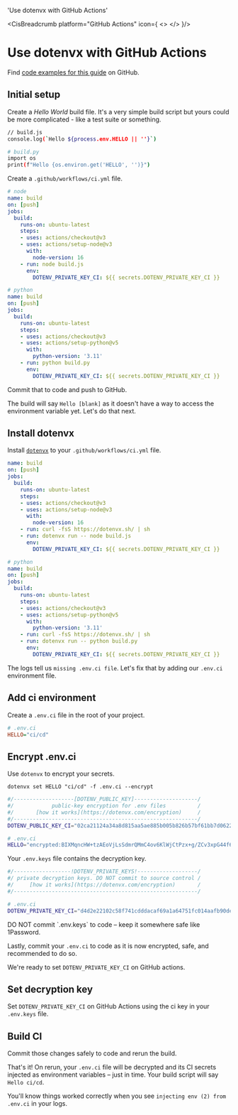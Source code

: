 

  'Use dotenvx with GitHub Actions'

<CisBreadcrumb platform="GitHub Actions" icon={
  <>
    <GitHubIcon className="h-9 w-9 text-[#181717] dark:invert"/>
  </>
}/>
# Use dotenvx with GitHub Actions
<GuideHeading lead={description} />

<Note>
  Find <a href="https://github.com/dotenvx/examples/tree/main/cis/github-actions">code examples for this guide</a> on GitHub.
</Note>

<div className="not-prose grid grid-flow-col auto-cols-max gap-x-6 gap-y-10">
  <NodeIcon className="h-9 w-9 text-[#339933]"/>
  <PythonIcon className="h-9 w-9 text-[#3776AB]"/>
  <PhpIcon className="h-10 w-10 text-[#777BB4]"/>
  <RubyIcon className="h-9 w-9 text-[#CC342D]"/>
  <GoIcon className="h-10 w-10 text-[#00ADD8]"/>
  <RustIcon className="h-10 w-10 text-[#000000] dark:invert"/>
</div>

## Initial setup

Create a *Hello World* build file. It's a very simple build script but yours could be more complicated - like a test suite or something.

<CodeGroup>

```bash {{ title: 'Node' }}
// build.js
console.log(`Hello ${process.env.HELLO || ''}`)
```

```bash {{ title: 'Python' }}
# build.py
import os
print(f"Hello {os.environ.get('HELLO', '')}")
```

</CodeGroup>

Create a `.github/workflows/ci.yml` file.

<CodeGroup>

```yaml {{ title: "Node" }}
# node
name: build
on: [push]
jobs:
  build:
    runs-on: ubuntu-latest
    steps:
    - uses: actions/checkout@v3
    - uses: actions/setup-node@v3
      with:
        node-version: 16
    - run: node build.js
      env:
        DOTENV_PRIVATE_KEY_CI: ${{ secrets.DOTENV_PRIVATE_KEY_CI }}
```

```yaml {{ title: 'Python' }}
# python
name: build
on: [push]
jobs:
  build:
    runs-on: ubuntu-latest
    steps:
    - uses: actions/checkout@v3
    - uses: actions/setup-python@v5
      with:
        python-version: '3.11'
    - run: python build.py
      env:
        DOTENV_PRIVATE_KEY_CI: ${{ secrets.DOTENV_PRIVATE_KEY_CI }}
```

</CodeGroup>

Commit that to code and push to GitHub.

<ScreenshotBrowser url='/assets/docs/github-actions-hello-blank.png' www='github actions build' />

The build will say `Hello [blank]` as it doesn't have a way to access the environment variable yet. Let's do that next.

## Install dotenvx

Install [`dotenvx`](https://github.com/dotenvx/dotenvx) to your `.github/workflows/ci.yml` file.

<CodeGroup>

```yaml {{ title: 'Node' }}
name: build
on: [push]
jobs:
  build:
    runs-on: ubuntu-latest
    steps:
    - uses: actions/checkout@v3
    - uses: actions/setup-node@v3
      with:
        node-version: 16
    - run: curl -fsS https://dotenvx.sh/ | sh
    - run: dotenvx run -- node build.js
      env:
        DOTENV_PRIVATE_KEY_CI: ${{ secrets.DOTENV_PRIVATE_KEY_CI }}
```

```yaml {{ title: 'Python' }}
# python
name: build
on: [push]
jobs:
  build:
    runs-on: ubuntu-latest
    steps:
    - uses: actions/checkout@v3
    - uses: actions/setup-python@v5
      with:
        python-version: '3.11'
    - run: curl -fsS https://dotenvx.sh/ | sh
    - run: dotenvx run -- python build.py
      env:
        DOTENV_PRIVATE_KEY_CI: ${{ secrets.DOTENV_PRIVATE_KEY_CI }}
```

</CodeGroup>

<ScreenshotBrowser url='/assets/docs/github-actions-hello-missing-env-file.png' www='github actions build' />

The logs tell us `missing .env.ci file`. Let's fix that by adding our `.env.ci` environment file.

## Add ci environment

Create a `.env.ci` file in the root of your project.

```ini {{ tite: '.env.ci' }}
# .env.ci
HELLO="ci/cd"
```

## Encrypt .env.ci

Use `dotenvx` to encrypt your secrets.

```shell
dotenvx set HELLO "ci/cd" -f .env.ci --encrypt
```

```bash {{ title: ".env.ci" }}
#/-------------------[DOTENV_PUBLIC_KEY]--------------------/
#/            public-key encryption for .env files          /
#/       [how it works](https://dotenvx.com/encryption)     /
#/----------------------------------------------------------/
DOTENV_PUBLIC_KEY_CI="02ca21124a34a8d815aa5ae885b005b826b57bf61bb7d062252a7e587af1fa8f7e"

# .env.ci
HELLO="encrypted:BIXMqncHW+tzAEoVjLsSdmrQMmC4ov6KlWjCtPzx+g/ZCv3xpG44f6SJB5goKjEygqEnyivYJ6152L9LsON0ymsG5w056+AstlmhIyfMPbAKidaYA9UVQAzGmpBZqru7QBTt3tkM"
```

Your `.env.keys` file contains the decryption key.

```bash {{ title: ".env.keys" }}
#/------------------!DOTENV_PRIVATE_KEYS!-------------------/
#/ private decryption keys. DO NOT commit to source control /
#/     [how it works](https://dotenvx.com/encryption)       /
#/----------------------------------------------------------/

# .env.ci
DOTENV_PRIVATE_KEY_CI="d4d2e22102c58f741cdddacaf69a1a64751fc014aafb90de0f1e7e6cb4d08330"
```

<Note>
  DO NOT commit `.env.keys` to code – keep it somewhere safe like 1Password.
</Note>

Lastly, commit your `.env.ci` to code as it is now encrypted, safe, and recommended to do so.


We're ready to set `DOTENV_PRIVATE_KEY_CI` on GitHub actions.

## Set decryption key

Set `DOTENV_PRIVATE_KEY_CI` on GitHub Actions using the ci key in your `.env.keys` file.

<ScreenshotBrowser url="/assets/docs/github-actions-config-vars.png" www="www.github.com" />

## Build CI

Commit those changes safely to code and rerun the build.

That's it! On rerun, your `.env.ci` file will be decrypted and its CI secrets injected as environment variables – just in time. Your build script will say `Hello ci/cd`.

You'll know things worked correctly when you see `injecting env (2) from .env.ci` in your logs.

<ScreenshotBrowser url='/assets/docs/github-actions-logs-vault.png' www='github actions build' />

<WellDone/>
